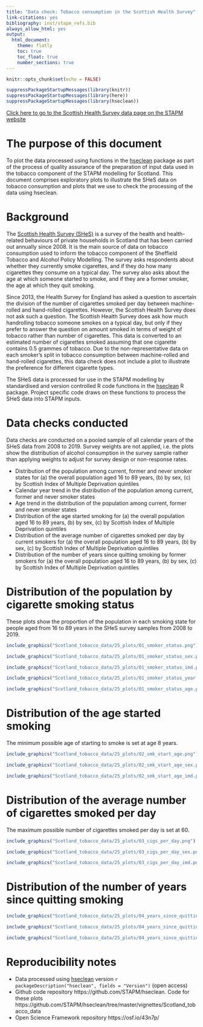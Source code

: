 ```yaml
---
title: "Data check: Tobacco consumption in the Scottish Health Survey"
link-citations: yes
bibliography: inst/stapm_refs.bib
always_allow_html: yes
output:
  html_document:
    theme: flatly
    toc: true
    toc_float: true
    number_sections: true
---
```



```r
knitr::opts_chunk$set(echo = FALSE)

suppressPackageStartupMessages(library(knitr))
suppressPackageStartupMessages(library(here))
suppressPackageStartupMessages(library(hseclean))
```

[Click here to go to the Scottish Health Survey data page on the STAPM website](https://stapm.gitlab.io/Scottish_Health_Survey.html)

# The purpose of this document
To plot the data processed using functions in the [hseclean](https://stapm.github.io/hseclean/) package as part of the process of quality assurance of the preparation of input data used in the tobacco component of the STAPM modelling for Scotland. This document comprises exploratory plots to illustrate the SHeS data on tobacco consumption and plots that we use to check the processing of the data using hseclean.   

# Background
The [Scottish Health Survey (SHeS)](https://www.gov.scot/collections/scottish-health-survey) is a survey of the health and health-related behaviours of private households in Scotland that has been carried out annually since 2008. It is the main source of data on tobacco consumption used to inform the tobacco component of the Sheffield Tobacco and Alcohol Policy Modelling. The survey asks respondents about whether they currently smoke cigarettes, and if they do how many cigarettes they consume on a typical day. The survey also asks about the age at which someone started to smoke, and if they are a former smoker, the age at which they quit smoking.   

Since 2013, the Health Survey for England has asked a question to ascertain the division of the number of cigarettes smoked per day between machine-rolled and hand-rolled cigarettes. However, the Scottish Health Survey does not ask such a question. The Scottish Health Survey does ask how much handrolling tobacco someone smokes on a typical day, but only if they prefer to answer the question on amount smoked in terms of weight of tobacco rather than number of cigarettes. This data is converted to an estimated number of cigarettes smoked assuming that one cigarette contains 0.5 grammes of tobacco. Due to the non-representative data on each smoker's split in tobacco consumption between machine-rolled and hand-rolled cigarettes, this data check does not include a plot to illustrate the preference for different cigarette types.   

The SHeS data is processed for use in the STAPM modelling by standardised and version controlled R code functions in the [hseclean](https://stapm.github.io/hseclean/) R package. Project specific code draws on these functions to process the SHeS data into STAPM inputs.    

# Data checks conducted

Data checks are conducted on a pooled sample of all calendar years of the SHeS data from 2008 to 2019. Survey weights are not applied, i.e. the plots show the distribution of alcohol consumption in the survey sample rather than applying weights to adjust for survey design or non-response rates.    

- Distribution of the population among current, former and never smoker states for (a) the overall population aged 16 to 89 years, (b) by sex, (c) by Scottish Index of Multiple Deprivation quintiles  
- Calendar year trend in the distribution of the population among current, former and never smoker states  
- Age trend in the distribution of the population among current, former and never smoker states  
- Distribution of the age started smoking for (a) the overall population aged 16 to 89 years, (b) by sex, (c) by Scottish Index of Multiple Deprivation quintiles  
- Distribution of the average number of cigarettes smoked per day by current smokers for (a) the overall population aged 16 to 89 years, (b) by sex, (c) by Scottish Index of Multiple Deprivation quintiles  
- Distribution of the number of years since quitting smoking by former smokers  for (a) the overall population aged 16 to 89 years, (b) by sex, (c) by Scottish Index of Multiple Deprivation quintiles  



# Distribution of the population by cigarette smoking status

These plots show the proportion of the population in each smoking state for people aged from 16 to 89 years in the SHeS survey samples from 2008 to 2019.  

```r
include_graphics("Scotland_tobacco_data/25_plots/01_smoker_status.png")
```

```r
include_graphics("Scotland_tobacco_data/25_plots/01_smoker_status_sex.png")
```

```r
include_graphics("Scotland_tobacco_data/25_plots/01_smoker_status_imd.png")
```

```r
include_graphics("Scotland_tobacco_data/25_plots/01_smoker_status_year.png")
```

```r
include_graphics("Scotland_tobacco_data/25_plots/01_smoker_status_age.png")
```

# Distribution of the age started smoking
The minimum possible age of starting to smoke is set at age 8 years.   

```r
include_graphics("Scotland_tobacco_data/25_plots/02_smk_start_age.png")
```

```r
include_graphics("Scotland_tobacco_data/25_plots/02_smk_start_age_sex.png")
```

```r
include_graphics("Scotland_tobacco_data/25_plots/02_smk_start_age_imd.png")
```

# Distribution of the average number of cigarettes smoked per day
The maximum possible number of cigarettes smoked per day is set at 60.

```r
include_graphics("Scotland_tobacco_data/25_plots/03_cigs_per_day.png")
```

```r
include_graphics("Scotland_tobacco_data/25_plots/03_cigs_per_day_sex.png")
```

```r
include_graphics("Scotland_tobacco_data/25_plots/03_cigs_per_day_imd.png")
```

# Distribution of the number of years since quitting smoking


```r
include_graphics("Scotland_tobacco_data/25_plots/04_years_since_quitting.png")
```

```r
include_graphics("Scotland_tobacco_data/25_plots/04_years_since_quitting_sex.png")
```

```r
include_graphics("Scotland_tobacco_data/25_plots/04_years_since_quitting_imd.png")
```




# Reproducibility notes

- Data processed using [hseclean](https://stapm.github.io/hseclean/) version `r packageDescription("hseclean", fields = "Version")` (open access)
- Github code repository https://github.com/STAPM/hseclean. Code for these plots https://github.com/STAPM/hseclean/tree/master/vignettes/Scotland_tobacco_data
- Open Science Framework repository https://osf.io/43n7p/


<!-- # References -->






















































